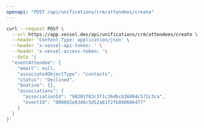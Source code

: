 ```yaml
---
openapi: "POST /api/unifications/crm/attendees/create"
---
```


<RequestExample>

```bash Request
curl --request POST \
  --url https://app.vessel.dev/api/unifications/crm/attendees/create \
  --header 'Content-Type: application/json' \
  --header 'x-vessel-api-token: ' \
  --header 'x-vessel-access-token: '\
  --data '{
  "eventAttendee": {
    "email": null,
    "associatedObjectType": "contacts",
    "status": "Declined",
    "$native": {},
    "associations": {
      "associationId": "98201f83c3f1c36dbcb36804c572c3ca",
      "eventId": "0000d2e83d6c5d52a61f2fb860666477"
    }
  }
}'
```

</RequestExample>


